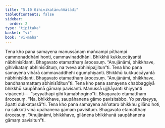 ```yaml
---
title: "5.10 Gihivikatānuññātādi"
tableOfContents: false
sidebar:
  order: 2
type: "tipitaka"
basket: "vi"
book: "vi-maha"
---
```



<DynamicBreadcrumb />

<Division number="256" book="vi-maha" bookNo="3" page="283">

<Paragraph number="1172" book="vi-maha">
Tena kho pana samayena manussānaṃ mañcampi pīṭhampi cammonaddhāni honti, cammavinaddhāni. Bhikkhū kukkuccāyantā nābhinisīdanti. Bhagavato etamatthaṃ ārocesuṃ. “Anujānāmi, bhikkhave, gihivikataṃ abhinisīdituṃ, na tveva abhinipajjitun”ti.
</Paragraph>

<Paragraph number="1173" book="vi-maha">
Tena kho pana samayena vihārā cammavaddhehi ogumphiyanti. Bhikkhū kukkuccāyantā nābhinisīdanti. Bhagavato etamatthaṃ ārocesuṃ. “Anujānāmi, bhikkhave, bandhanamattaṃ abhinisīditun”ti.
</Paragraph>

<Paragraph number="1174" book="vi-maha">
Tena kho pana samayena chabbaggiyā bhikkhū saupāhanā gāmaṃ pavisanti. Manussā ujjhāyanti khiyyanti vipācenti—  “seyyathāpi gihī kāmabhogino”ti. Bhagavato etamatthaṃ ārocesuṃ. “Na, bhikkhave, saupāhanena gāmo pavisitabbo. Yo paviseyya, āpatti dukkaṭassā”ti.
</Paragraph>

<Paragraph number="1175" book="vi-maha">
Tena kho pana samayena aññataro bhikkhu gilāno hoti, na sakkoti vinā upāhanena gāmaṃ pavisituṃ. Bhagavato etamatthaṃ ārocesuṃ. “Anujānāmi, bhikkhave, gilānena bhikkhunā saupāhanena gāmaṃ pavisitun”ti.
</Paragraph>
</Division>